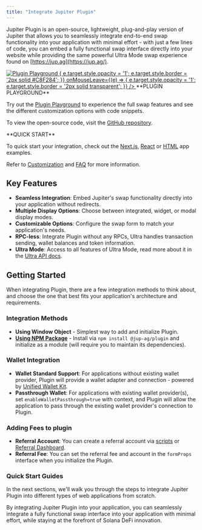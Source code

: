 ```yaml
---
title: "Integrate Jupiter Plugin"
---
```


Jupiter Plugin is an open-source, lightweight, plug-and-play version of Jupiter that allows you to seamlessly integrate end-to-end swap functionality into your application with minimal effort - with just a few lines of code, you can embed a fully functional swap interface directly into your website while providing the same powerful Ultra Mode swap experience found on [https://jup.ag](https://jup.ag/).

<Frame>
      <a href="https://plugin.jup.ag/" target="_blank" rel="noopener noreferrer" style={{ display: 'block' }}>
      <img 
        src="/static/images/plugin-playground.png" 
        alt="Plugin Playground"
        noZoom
        style={{ 
          cursor: 'pointer',
          transition: 'opacity 0.2s ease-in-out, border 0.2s ease-in-out',
          border: '2px solid transparent',
          borderRadius: '10px'
        }}
        onMouseEnter={(e) => {
          e.target.style.opacity = '1';
          e.target.style.border = '2px solid #C8F284';
        }}
        onMouseLeave={(e) => {
          e.target.style.opacity = '1';
          e.target.style.border = '2px solid transparent';
        }}
      />
    </a>
</Frame>

<Note>
**PLUGIN PLAYGROUND**

Try out the [Plugin Playground](https://plugin.jup.ag/) to experience the full swap features and see the different customization options with code snippets.

To view the open-source code, visit the [GitHub repository](https://github.com/jup-ag/plugin).
</Note>

<Note>
**QUICK START**

To quick start your integration, check out the [Next.js](/docs/tool-kits/plugin/nextjs-app-example), [React](/docs/tool-kits/plugin/react-app-example) or [HTML](/docs/tool-kits/plugin/html-app-example) app examples.

Refer to [Customization](/docs/tool-kits/plugin/customization) and [FAQ](/docs/tool-kits/plugin/faq) for more information.
</Note>

## Key Features

- **Seamless Integration**: Embed Jupiter's swap functionality directly into your application without redirects.
- **Multiple Display Options**: Choose between integrated, widget, or modal display modes.
- **Customizable Options**: Configure the swap form to match your application's needs.
- **RPC-less**: Integrate Plugin without any RPCs, Ultra handles transaction sending, wallet balances and token information.
- **Ultra Mode**: Access to all features of Ultra Mode, read more about it in the [Ultra API docs](/docs/ultra).

## Getting Started

When integrating Plugin, there are a few integration methods to think about, and choose the one that best fits your application's architecture and requirements.

### Integration Methods

- **Using Window Object** - Simplest way to add and initialize Plugin.
- [**Using NPM Package**](https://www.npmjs.com/package/@jup-ag/plugin) - Install via `npm install @jup-ag/plugin` and initialize as a module (will require you to maintain its dependencies).

### Wallet Integration

- **Wallet Standard Support**: For applications without existing wallet provider, Plugin will provide a wallet adapter and connection - powered by [Unified Wallet Kit](/docs/tool-kits/wallet-kit/).
- **Passthrough Wallet**: For applications with existing wallet provider(s), set `enableWalletPassthrough=true` with context, and Plugin will allow the application to pass through the existing wallet provider's connection to Plugin.

### Adding Fees to plugin

- **Referral Account**: You can create a referral account via [scripts](/docs/ultra/add-fees-to-ultra) or [Referral Dashboard](https://referral.jup.ag/).
- **Referral Fee**: You can set the referral fee and account in the `formProps` interface when you initialize the Plugin.

### Quick Start Guides

In the next sections, we'll walk you through the steps to integrate Jupiter Plugin into different types of web applications from scratch.

<CardGroup cols={3}>
<Card href="/docs/tool-kits/plugin/nextjs-app-example" icon="N" horizontal title="Next.js"/>

<Card href="/docs/tool-kits/plugin/react-app-example" icon="react" horizontal title="React"/>

<Card href="/docs/tool-kits/plugin/html-app-example" icon="html5" horizontal title="HTML"/>
</CardGroup>


By integrating Jupiter Plugin into your application, you can seamlessly integrate a fully functional swap interface into your application with minimal effort, while staying at the forefront of Solana DeFi innovation.
